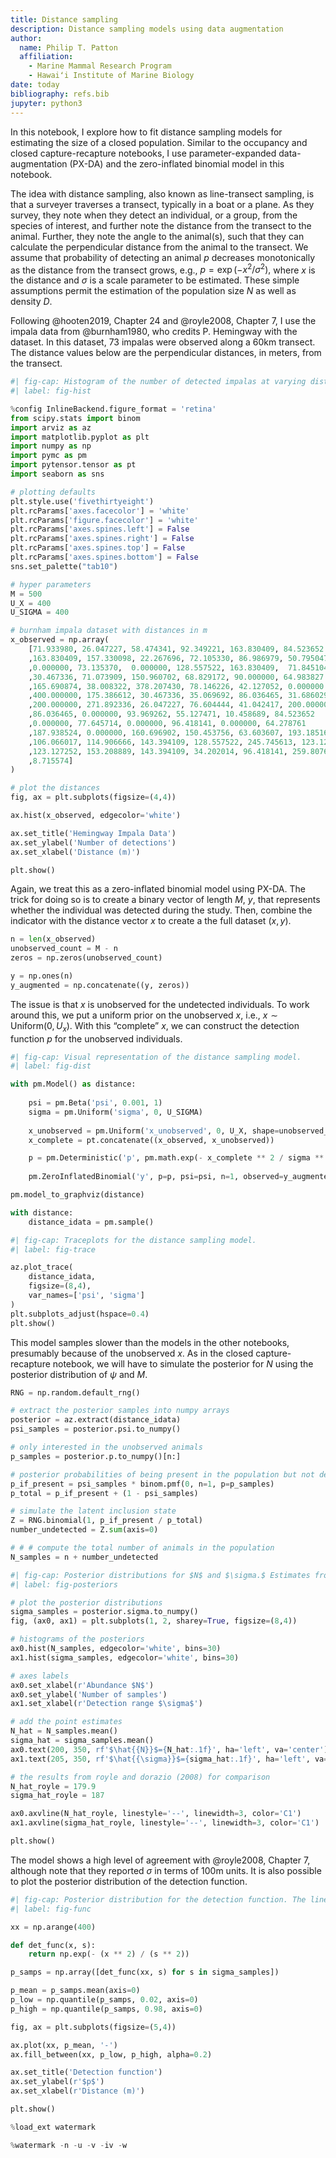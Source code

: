 ```yaml
---
title: Distance sampling
description: Distance sampling models using data augmentation
author:
  name: Philip T. Patton
  affiliation:
    - Marine Mammal Research Program
    - Hawaiʻi Institute of Marine Biology
date: today
bibliography: refs.bib
jupyter: python3
---
```


In this notebook, I explore how to fit distance sampling models for estimating the size of a closed population. Similar to the occupancy and closed capture-recapture notebooks, I use parameter-expanded data-augmentation (PX-DA) and the zero-inflated binomial model in this notebook.

The idea with distance sampling, also known as line-transect sampling, is that a surveyer traverses a transect, typically in a boat or a plane. As they survey, they note when they detect an individual, or a group, from the species of interest, and further note the distance from the transect to the animal. Further, they note the angle to the animal(s), such that they can calculate the perpendicular distance from the animal to the transect. We assume that probability of detecting an animal $p$ decreases monotonically as the distance from the transect grows, e.g., $p=\exp(-x^2/\sigma^2),$ where $x$ is the distance and $\sigma$ is a scale parameter to be estimated. These simple assumptions permit the estimation of the population size $N$ as well as density $D.$

Following @hooten2019, Chapter 24 and @royle2008, Chapter 7, I use the impala data from @burnham1980, who credits P. Hemingway with the dataset. In this dataset, 73 impalas were observed along a 60km transect. The distance values below are the perpendicular distances, in meters, from the transect. 

```python
#| fig-cap: Histogram of the number of detected impalas at varying distances.
#| label: fig-hist

%config InlineBackend.figure_format = 'retina'
from scipy.stats import binom
import arviz as az
import matplotlib.pyplot as plt
import numpy as np
import pymc as pm
import pytensor.tensor as pt
import seaborn as sns

# plotting defaults
plt.style.use('fivethirtyeight')
plt.rcParams['axes.facecolor'] = 'white'
plt.rcParams['figure.facecolor'] = 'white'
plt.rcParams['axes.spines.left'] = False
plt.rcParams['axes.spines.right'] = False
plt.rcParams['axes.spines.top'] = False
plt.rcParams['axes.spines.bottom'] = False
sns.set_palette("tab10")

# hyper parameters
M = 500
U_X = 400
U_SIGMA = 400

# burnham impala dataset with distances in m
x_observed = np.array(
    [71.933980, 26.047227, 58.474341, 92.349221, 163.830409, 84.523652
    ,163.830409, 157.330098, 22.267696, 72.105330, 86.986979, 50.795047
    ,0.000000, 73.135370,  0.000000, 128.557522, 163.830409,  71.845104
    ,30.467336, 71.073909, 150.960702, 68.829172, 90.000000, 64.983827
    ,165.690874, 38.008322, 378.207430, 78.146226, 42.127052, 0.000000
    ,400.000000, 175.386612, 30.467336, 35.069692, 86.036465, 31.686029
    ,200.000000, 271.892336, 26.047227, 76.604444, 41.042417, 200.000000
    ,86.036465, 0.000000, 93.969262, 55.127471, 10.458689, 84.523652
    ,0.000000, 77.645714, 0.000000, 96.418141, 0.000000, 64.278761
    ,187.938524, 0.000000, 160.696902, 150.453756, 63.603607, 193.185165
    ,106.066017, 114.906666, 143.394109, 128.557522, 245.745613, 123.127252
    ,123.127252, 153.208889, 143.394109, 34.202014, 96.418141, 259.807621
    ,8.715574]
)

# plot the distances 
fig, ax = plt.subplots(figsize=(4,4))

ax.hist(x_observed, edgecolor='white')

ax.set_title('Hemingway Impala Data')
ax.set_ylabel('Number of detections')
ax.set_xlabel('Distance (m)')

plt.show()
```

Again, we treat this as a zero-inflated binomial model using PX-DA. The trick for doing so is to create a binary vector of length $M$, $y,$ that represents whether the individual was detected during the study. Then, combine the indicator with the distance vector $x$ to create a the full dataset $(x,y).$

```python
n = len(x_observed)
unobserved_count = M - n
zeros = np.zeros(unobserved_count)

y = np.ones(n)
y_augmented = np.concatenate((y, zeros))
```

The issue is that $x$ is unobserved for the undetected individuals. To work around this, we put a uniform prior on the unobserved $x,$ i.e., $x \sim \text{Uniform}(0, U_x).$ With this "complete" $x,$ we can construct the detection function $p$ for the unobserved individuals.

```python
#| fig-cap: Visual representation of the distance sampling model.
#| label: fig-dist

with pm.Model() as distance:
    
    psi = pm.Beta('psi', 0.001, 1)
    sigma = pm.Uniform('sigma', 0, U_SIGMA)
    
    x_unobserved = pm.Uniform('x_unobserved', 0, U_X, shape=unobserved_count)
    x_complete = pt.concatenate((x_observed, x_unobserved))

    p = pm.Deterministic('p', pm.math.exp(- x_complete ** 2 / sigma ** 2))
    
    pm.ZeroInflatedBinomial('y', p=p, psi=psi, n=1, observed=y_augmented)

pm.model_to_graphviz(distance)
```

```python
with distance:
    distance_idata = pm.sample()
```

```python
#| fig-cap: Traceplots for the distance sampling model.
#| label: fig-trace

az.plot_trace(
    distance_idata, 
    figsize=(8,4),
    var_names=['psi', 'sigma']
)
plt.subplots_adjust(hspace=0.4)
plt.show()
```

This model samples slower than the models in the other notebooks, presumably because of the unobserved $x.$ As in the closed capture-recapture notebook, we will have to simulate the posterior for $N$ using the posterior distribution of $\psi$ and $M.$ 

```python
RNG = np.random.default_rng()

# extract the posterior samples into numpy arrays
posterior = az.extract(distance_idata)
psi_samples = posterior.psi.to_numpy()

# only interested in the unobserved animals
p_samples = posterior.p.to_numpy()[n:]

# posterior probabilities of being present in the population but not detected
p_if_present = psi_samples * binom.pmf(0, n=1, p=p_samples)
p_total = p_if_present + (1 - psi_samples)

# simulate the latent inclusion state 
Z = RNG.binomial(1, p_if_present / p_total)
number_undetected = Z.sum(axis=0)

# # # compute the total number of animals in the population
N_samples = n + number_undetected
```

```python
#| fig-cap: Posterior distributions for $N$ and $\sigma.$ Estimates from @royle2008 are shown with vertical lines.
#| label: fig-posteriors

# plot the posterior distributions
sigma_samples = posterior.sigma.to_numpy()
fig, (ax0, ax1) = plt.subplots(1, 2, sharey=True, figsize=(8,4))

# histograms of the posteriors
ax0.hist(N_samples, edgecolor='white', bins=30)
ax1.hist(sigma_samples, edgecolor='white', bins=30)

# axes labels 
ax0.set_xlabel(r'Abundance $N$')
ax0.set_ylabel('Number of samples')
ax1.set_xlabel(r'Detection range $\sigma$')

# add the point estimates
N_hat = N_samples.mean()
sigma_hat = sigma_samples.mean()
ax0.text(200, 350, rf'$\hat{{N}}$={N_hat:.1f}', ha='left', va='center')
ax1.text(205, 350, rf'$\hat{{\sigma}}$={sigma_hat:.1f}', ha='left', va='center')

# the results from royle and dorazio (2008) for comparison
N_hat_royle = 179.9
sigma_hat_royle = 187

ax0.axvline(N_hat_royle, linestyle='--', linewidth=3, color='C1')
ax1.axvline(sigma_hat_royle, linestyle='--', linewidth=3, color='C1')

plt.show()
```

The model shows a high level of agreement with @royle2008, Chapter 7, although note that they reported $\sigma$ in terms of 100m units. It is also possible to plot the posterior distribution of the detection function.

```python
#| fig-cap: Posterior distribution for the detection function. The line represents the posterior mean while the shaded area is the 96% interval.
#| label: fig-func

xx = np.arange(400)

def det_func(x, s):
    return np.exp(- (x ** 2) / (s ** 2))

p_samps = np.array([det_func(xx, s) for s in sigma_samples])

p_mean = p_samps.mean(axis=0)
p_low = np.quantile(p_samps, 0.02, axis=0)
p_high = np.quantile(p_samps, 0.98, axis=0)

fig, ax = plt.subplots(figsize=(5,4))

ax.plot(xx, p_mean, '-')
ax.fill_between(xx, p_low, p_high, alpha=0.2)

ax.set_title('Detection function')
ax.set_ylabel(r'$p$')
ax.set_xlabel(r'Distance (m)')

plt.show()
```

```python
%load_ext watermark

%watermark -n -u -v -iv -w  
```

